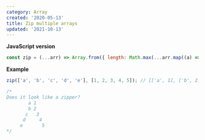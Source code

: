 ```yaml
---
category: Array
created: '2020-05-13'
title: Zip multiple arrays
updated: '2021-10-13'
---
```


**JavaScript version**

```js zip.js
const zip = (...arr) => Array.from({ length: Math.max(...arr.map((a) => a.length)) }, (_, i) => arr.map((a) => a[i]));
```

**Example**

```js example.js
zip(['a', 'b', 'c', 'd', 'e'], [1, 2, 3, 4, 5]); // [['a', 1], ['b', 2], ['c', 3], ['d', 4], ['e', 5]]

/*
Does it look like a zipper?
        a 1
        b 2
       c   3
      d     4
     e       5
*/
```
